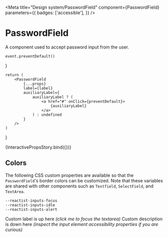 


<Meta
    title="Design system/PasswordField"
    component={PasswordField}
    parameters={{
        badges: ['accessible'],
    }}
/>

# PasswordField

A component used to accept password input from the user.

    event.preventDefault()
}

    return (
        <PasswordField
            {...props}
            label={label}
            auxiliaryLabel={
                auxiliaryLabel ? (
                    <a href="#" onClick={preventDefault}>
                        {auxiliaryLabel}
                    </a>
                ) : undefined
            }
        />
    )
}

<Canvas>
    <Story
        name="Interactive props"
        parameters={{
            chromatic: { disableSnapshot: false },
        }}
        argTypes={{
            label: {
                control: { type: 'text' },
                defaultValue: 'Password',
            },
            value: { table: { disable: true } },
            tone: {
                options: ['neutral', 'success', 'error', 'loading'],
                control: { type: 'inline-radio' },
                defaultValue: 'neutral',
            },
            maxWidth: selectWithNone(
                ['xsmall', 'small', 'medium', 'large', 'xlarge', 'full'],
                'small',
            ),
            togglePasswordLabel: {
                control: { type: 'text' },
                defaultValue: 'Toggle password visibility',
            },
            variant: {
                options: ['default', 'bordered'],
                control: { type: 'inline-radio' },
                defaultValue: 'default',
            },
            auxiliaryLabel: {
                control: { type: 'text' },
                defaultValue: 'Forgot your password?',
            },
            message: {
                control: { type: 'text' },
                defaultValue:
                    'Must be at least 100 characters long, and it should include each letter of the alphabet',
            },
            placeholder: {
                control: { type: 'text' },
                defaultValue: 'Type your password',
            },
            disabled: {
                control: { type: 'boolean' },
                defaultValue: false,
            },
        }}
    >
        {InteractivePropsStory.bind({})}
    </Story>
</Canvas>

<ArgsTable of={PasswordField} />

## Colors

The following CSS custom properties are available so that the `PasswordField`'s border colors can be customized.
Note that these variables are shared with other components such as `Textfield`, `SelectField`, and `TextArea`.

```
--reactist-inputs-focus
--reactist-inputs-idle
--reactist-inputs-alert
```

<Canvas withToolbar>
    <Story
        name="Message tone"
        parameters={{
            chromatic: { disableSnapshot: false },
        }}
    >
        <Stack space="xxlarge" dividers="secondary">
            <PasswordField
                label="Password confirmation"
                message="Comparing to original password…"
                tone="loading"
                disabled
                maxWidth="small"
            />
            <PasswordField
                label="Password confirmation"
                message="It does not match the original password"
                tone="error"
                maxWidth="small"
            />
            <PasswordField
                label="Password confirmation"
                message="Matches original password!"
                tone="success"
                maxWidth="small"
            />
            <PasswordField
                label="Password confirmation"
                message="This is the supporting text (helper or error) of the field, provided by the message prop"
                tone="neutral"
                maxWidth="small"
            />
        </Stack>
    </Story>
</Canvas>

<Canvas withToolbar>
    <Story name="Without label">
        <Stack space="xlarge" dividers="secondary" maxWidth="small">
            <Stack as="label" htmlFor="custom-textarea" space="small">
                <Text size="subtitle">Custom label is up here</Text>
                <Text size="caption" tone="secondary" aria-hidden>
                    <em>(click me to focus the textarea)</em>
                </Text>
            </Stack>
            <PasswordField
                label={null}
                id="custom-textarea"
                aria-describedby="custom-description"
                placeholder="Password field without a built-in label"
            />
            <Stack space="small" id="custom-description">
                <Text size="body">Custom description is down here</Text>
                <Text size="caption" tone="secondary" aria-hidden>
                    <em>(inspect the input element accessibility properties if you are curious)</em>
                </Text>
            </Stack>
        </Stack>
    </Story>
</Canvas>
